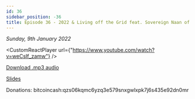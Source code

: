 ```yaml
---
id: 36
sidebar_position: -36
title: Episode 36 - 2022 & Living off the Grid feat. Sovereign Naan of Allodium
---
```



_Sunday, 9th January 2022_

<CustomReactPlayer
  url={"https://www.youtube.com/watch?v=weCsIf_zamw"} />

[Download .mp3 audio](https://drive.google.com/file/d/1SzW-uPieplotG9K-3sC5QiCWfqipKtYJ/view?usp=sharing)

[Slides](https://docs.google.com/presentation/d/1S8TGJi9A5yYWKRHlk96UBVLVpoUhxKkti6tX-Ffe0v4/edit?usp=sharing)

Donations: bitcoincash:qzs06kqmc6yzq3e579snxgwlxpk7j6s435e92dn0mr
